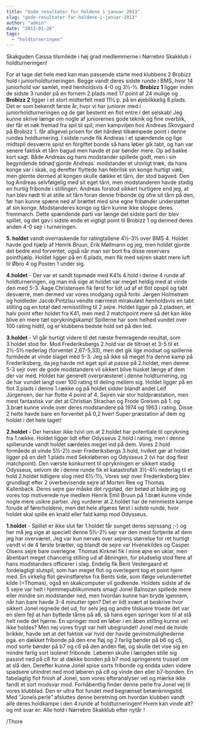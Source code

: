 ```yaml
---
title: "Gode resultater for holdene i januar 2013"
slug: "gode-resultater-for-holdene-i-januar-2013"
author: "admin"
date: "2013-01-26"
tags: 
  - "holdturneringen"
---
```


Skakguden Caissa tilsmilede i høj grad medlemmerne i Nørrebro Skakklub i holdturneringen!

For at tage det hele med kan man passende starte med klubbens 2 Brobizz hold i juniorholdturneringen. Begge vandt deres sidste runde i BMS, hvor 14 juniorhold var samlet, med henholdsvis 4-0 og 3½-½. **Brobizz 1** ligger inden de sidste 3 runder på en fornem 2.plads med 17 point af 24 mulige og **Brobizz 2** ligger i et stort midterfelt med 11½ p. på en øjeblikkelig 8.plads. Det er som bekendt første år, hvor vi har juniorer med i juniorholdturneringen og de gør bestemt en flot entre i det selskab! Jeg kunne skrive længe om nogle af juniorernes gode teknik og fine overblik, der får et nøk fremad fra spil til spil, men kampviljen hos Andreas Skovgaard på Brobizz 1. får alligevel prisen for det hårdest tilkæmpede point i denne rundes holdturnering. I sidste runde fik Andreas i et spændende og lige midtspil desværre spist en forgiftet bonde så hans løber gik tabt, og han var senere faktisk et tårn bagud men havde et par bønder mere. Op ad bakke kort sagt. Både Andreas og hans modstander spillede godt, men i sin begyndende tidnød gjorde Andreas´ modstander et ulovligt træk, da hans konge var i skak, og derefter flyttede han febrilsk sin konge hurtigt væk, men glemte dermed at kongen skulle dække et tårn, der stod bagved. Den tog Andreas selvfølgelig med sit eget tårn, men modstanderen havde stadig en hurtig fribonde i stillingen. Andreas forstod sikkert hurtigere end jeg, at han blev nødt til at stille sit tårn foran denne fribonde og ofre sit tårn på den, før han kunne spæne ned af brættet med sine egne fribønder understøttet af sin konge. Modstanderes konge og tårn kunne ikke stoppe deres fremmarch. Dette spændende parti var længe det sidste parti der blev spillet, og det gav i sidste ende et vigtigt point til Brobizz 1 og dermed deres anden 4-0 sejr i turneringen.

**5\. holdet** vandt overraskende for ratingtallene 4½-3½ over BMS 4. Holdet havde god hjælp af Henrik Bruun, Erik Møllmann og jeg, men holdet gjorde det bedre end forventet, også når man ser bort fra disse reservers pointhjælp. Holdet ligger på en 6.plads, men fik med sejren skabt mere luft til Øbro 4 og Posten 1 under sig.

**4.holdet** - Der var et sandt topmøde med K41s 4.hold i denne 4 runde af holdturneringen, og man må sige at holdet var meget heldig med at vinde den med 5-3. Aage Christensen fik først for lidt ud af et flot opspil og tabt desværre, men dermed var vores modgang også forbi. Jørgen Holmstrøm og holdleder Jacob Pintzlau vendte nærmest mirakuløst henholdsvis en tabt stilling og en total død remisstilling til 2 sejre. Holdet ligger på 2.pladsen, et halv point efter holdet fra K41, men med 2 matchpoint mere så det kan ikke blive en mere tæt oprykningskamp! Spillerne har som helhed vundet over 100 rating hidtil, og er klubbens bedste hold set på den led.

**3.holdet** - Vi går hurtigt videre til det næste fremragende resultat, som 3.holdet stod for. Mod Frederiksbergs 2.hold var de tiltroet et 3-5 til et 2½-5½ nederlag (forventet 2,67-5,33), men det gik lige modsat og spillerne formåede at vinde slaget med 5-3. Jeg så ikke så meget fra denne kamp på Frederiksberg, da jeg havde mit eget spil at passe på 2.holdet, men denne 5-3 sejr over de gode modstandere vil sikkert blive husket længe af dem der var med. Holdet har generelt overpræsteret i denne holdturnering, og de har vundet langt over 100 rating til deling mellem sig. Holdet ligger på en flot 3.plads i denne 1.række og på holdet sidder blandt andet Leif Jürgensen, der har flotte 4 point af 4. Sejren var stor holdpræstation, men mest fantastisk var det at Christian Strachan og Frode Greisen på 1. og 3.bræt kunne vinde over deres modstandere på 1974 og 1963 i rating. Disse 2 helte havde bare en forventet på 0,2 hver! Super præstation af dem og holdet i det hele taget!

**2.holdet -** Der hersker ikke tvivl om at 2.holdet har potentiale til oprykning fra 1.række. Holdet ligger lidt efter Odysseus 2.hold i rating, men i denne spillerunde vandt holdet særdeles meget ind på dem. Vores 2.hold formåede at vinde 5½-2½ over Frederiksbergs 3.hold, hvilket gør at holdet ligger på en delt 1.plads med Seksløberen og Odysseus 2 (vi har dog flest matchpoint). Den værste konkurrent til oprykningen er sikkert stadig Odysseus, selvom de i denne runde fik et katastrofalt 3½-4½ nederlag til et hold 2.holdet tidligere slog med 6½-1½. Vores sejr over Frederiksberg blev grundlagt efter 2 overbevisende sejre af Morten Ree og Thomas Kallenback. Deres sejre gav måske det rygstød, der betød at både jeg og vores top motiverede nye medlem Henrik Emil Bruun på 1.bræt kunne vinde nogle mere usikre partier. Jeg vurderer at 2.holdet har de nemmeste kampe forude af førerholdene, men det hele afgøres først i sidste runde, hvor holdet skal spille en knald eller fald kamp mod Odysseus.

**1.holdet** - Spillet er ikke slut før 1.holdet får sunget deres sejrssang ;-) og her må jeg sige at specielt denne 5½-2½ sejr var den mest fortjente af dem jeg har overværet. Jeg var kun nervøs over sejrens størrelse for ret hurtigt vandt vi de 4 første brætter, og blandt de sejre var Hvenekildes og Casper Olsens sejre bare overlegne. Thomas Kirknel fik i mine øjne en uklar, men åbenbart meget chancerig stilling ud af åbningen, for pludselig stod flere af hans modstanders officerer i slag. Endelig fik Bent Vestergaard et fordelagtigt slutspil, som han meget flot og overlegent tog et point hjem med. En virkelig flot gevinstførelse fra Bents side, som ifølge velunderrettet kilde (=Thomas), også en skakcomputer vil godkende. Holdets sidste af de 5 sejre var helt i hjemmepublikummets smag! Jonel Balnozan spillede mere eller mindre sin modstander ned, men hvordan kunne han bryde igennem, når han bare havde 3-4 minutter igen? Det er lidt svært at beskrive hvor sikkert Jonel regnede det ud, for selv jeg og andre tilskuere troede det var en slem fejl at han byttede tårne på a8, så hans egen springer kom til at stå helt nede det hjørne. En springer mod en løber i en åben stilling kunne vel ikke holdes? Men nej vores frygt var helt ubegrundet! Jonel med de hvide brikker, havde set at det faktisk var hvid der havde gevinstmulighederne pga. en dækket fribonde på den ene fløj og 2 farlig bønder på b6 og c5, mod sorte bønder på b7 og c6 på den anden fløj, og skulle det vise sig en mindre farlig sort isoleret fribonde. Løberen skulle i længden stille sig passivt ned på c8 for at dække bonden på b7 mod springerens trussel om at slå den. Derefter kunne Jonel spise sorts fribonde og endda uden videre spadsere uhindret ned mod løberen på c8 og vinde den eller b7-bonden. En fabelagtig flot finish af Jonel, som vores efteranalyser vel og mærke ikke fandt et sort modsvar mod. Forhåbentlig finder denne perle fra Jonel vej til vores klubblad. Den er ultra flot fundet med begrænset betænkningstid. Med ”Jonels perle” afsluttes denne beretning om hvordan klubben vandt alle deres holdkampe i den 4.runde af holdturneringen! Hvem kan vinde alt? og mit svar er: Alle hold i Nørrebro Skakklub efter nytår !

/Thore
